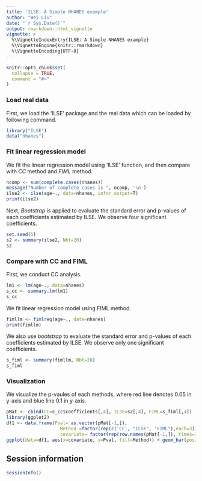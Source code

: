 ---
title: 'ILSE: A Simple NHANES example'
author: "Wei Liu"
date: "`r Sys.Date()`"
output: rmarkdown::html_vignette
vignette: >
  %\VignetteIndexEntry{ILSE: A Simple NHANES example}
  %\VignetteEngine{knitr::rmarkdown}
  %\VignetteEncoding{UTF-8}
---

```{r, include = FALSE}
knitr::opts_chunk$set(
  collapse = TRUE,
  comment = "#>"
)
```

### Load real data
First, we load the 'ILSE' package and the real data which can be loaded by following command.
```{r eval=FALSE}
library("ILSE")
data("nhanes")
```

### Fit linear regression model
We fit the linear regression model using 'ILSE' function, and then compare with *CC* method and *FIML* method.
```{r eval=FALSE}
ncomp <- sum(complete.cases(nhanes))
message("Number of complete cases is ", ncomp, '\n')
ilse2 <- ilse(age~., data=nhanes, infor_output=T)
print(ilse2)
```

Next, *Bootstrap* is applied to evaluate the standard error and p-values of each coefficients estimated by ILSE. We observe four significant coefficients. 
```{r eval = FALSE}
set.seed(1)
s2 <- summary(ilse2, Nbt=20)
s2
```

### Compare with CC and FIML

First, we conduct CC analysis.
```{r eval=FALSE}
lm1 <- lm(age~., data=nhanes)
s_cc <- summary.lm(lm1)
s_cc
```

We fit linear regression model using FIML method.
```{r eval=FALSE}
fimllm <- fimlreg(age~., data=nhanes)
print(fimllm)
```
We also use *bootstrap* to evaluate the standard error and p-values of each coefficients estimated by ILSE. We observe only one significant coefficients. 
```{r eval=FALSE}
s_fiml <- summary(fimllm, Nbt=20)
s_fiml
```

### Visualization 
We visualize the p-vaules of each methods, where red line denotes 0.05 in y-axis and blue line 0.1 in y-axis.
```{r eval=FALSE}
pMat <- cbind(CC=s_cc$coefficients[,4], ILSE=s2[,4], FIML=s_fiml[,4])
library(ggplot2)
df1 <- data.frame(Pval= as.vector(pMat[-1,]),
                    Method =factor(rep(c('CC', "ILSE", "FIML"),each=3)),
                    covariate= factor(rep(row.names(pMat[-1,]), times=3)))
ggplot(data=df1, aes(x=covariate, y=Pval, fill=Method)) + geom_bar(position = "dodge", stat="identity",width = 0.5) + geom_hline(yintercept = 0.05, color='red') + geom_hline(yintercept = 0.1, color='blue')
```

## Session information
```{r}
sessionInfo()
```
